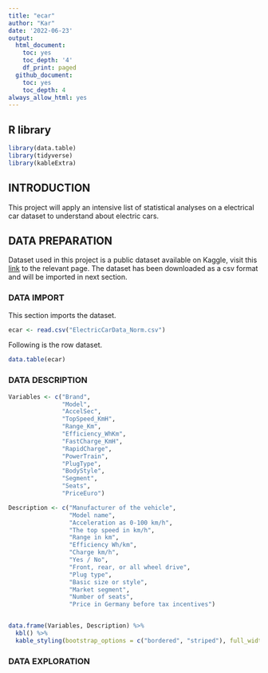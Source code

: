 ```yaml
---
title: "ecar"
author: "Kar"
date: '2022-06-23'
output:
  html_document:
    toc: yes
    toc_depth: '4'
    df_print: paged
  github_document:
    toc: yes
    toc_depth: 4
always_allow_html: yes
---
```


## R library

```r

library(data.table)
library(tidyverse)
library(kableExtra)

```

## INTRODUCTION

This project will apply an intensive list of statistical analyses on a electrical car dataset to understand about electric cars.

## DATA PREPARATION

Dataset used in this project is a public dataset available on Kaggle, visit this [link](https://www.kaggle.com/datasets/geoffnel/evs-one-electric-vehicle-dataset) to the relevant page. The dataset has been downloaded as a csv format and will be imported in next section. 

### DATA IMPORT

This section imports the dataset.

```r
ecar <- read.csv("ElectricCarData_Norm.csv")

```

Following is the row dataset.

```r
data.table(ecar)
```

### DATA DESCRIPTION


```r
Variables <- c("Brand", 
               "Model", 
               "AccelSec",
               "TopSpeed_KmH",
               "Range_Km",
               "Efficiency_WhKm",
               "FastCharge_KmH",
               "RapidCharge",
               "PowerTrain",
               "PlugType",
               "BodyStyle",
               "Segment",
               "Seats",
               "PriceEuro")

Description <- c("Manufacturer of the vehicle",
                 "Model name",
                 "Acceleration as 0-100 km/h",
                 "The top speed in km/h",
                 "Range in km",
                 "Efficiency Wh/km",
                 "Charge km/h",
                 "Yes / No",
                 "Front, rear, or all wheel drive",
                 "Plug type",
                 "Basic size or style",
                 "Market segment",
                 "Number of seats",
                 "Price in Germany before tax incentives")


data.frame(Variables, Description) %>% 
  kbl() %>% 
  kable_styling(bootstrap_options = c("bordered", "striped"), full_width = F)


```



### DATA EXPLORATION
